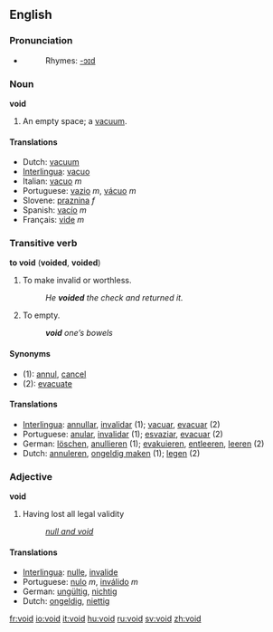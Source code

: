 ==English==

===Pronunciation===
*{{audio|en-us-void.ogg|Audio (US)}}
*:Rhymes: [[Rhymes:English:-ɔɪd|-ɔɪd]]

===Noun===
'''void'''

# An empty space; a [[vacuum]].

====Translations====
*Dutch: [[vacuum]]
*[[Interlingua]]: [[vacuo]]
*Italian: [[vacuo]] ''m''
*Portuguese: [[vazio]] ''m'', [[vácuo]] ''m''
*Slovene: [[praznina]] ''f''
*Spanish: [[vacío]] ''m''
*Français: [[vide]] ''m''

===Transitive verb===
'''to void''' ('''voided''', '''voided''')

# To make invalid or worthless.
#: ''He '''voided''' the check and returned it.''
# {{italbrac|Medical}} To empty.
#: '''''void''' one’s bowels''

====Synonyms====
*(1): [[annul]], [[cancel]]
*(2): [[evacuate]]

====Translations====
*[[Interlingua]]: [[annullar]], [[invalidar]] (1); [[vacuar]], [[evacuar]] (2)
*Portuguese: [[anular]], [[invalidar]] (1); [[esvaziar]], [[evacuar]] (2)
*German: [[löschen]], [[anullieren]] (1); [[evakuieren]], [[entleeren]], [[leeren]] (2)
*Dutch: [[annuleren]], [[ongeldig maken]] (1); [[legen]] (2)

===Adjective===
'''void'''

# Having lost all legal validity
#: ''[[null and void]]''

====Translations====
*[[Interlingua]]: [[nulle]], [[invalide]]
*Portuguese: [[nulo]] ''m'', [[inválido]] ''m''
*German: [[ungültig]], [[nichtig]]
*Dutch: [[ongeldig]], [[niettig]]

[[fr:void]]
[[io:void]]
[[it:void]]
[[hu:void]]
[[ru:void]]
[[sv:void]]
[[zh:void]]